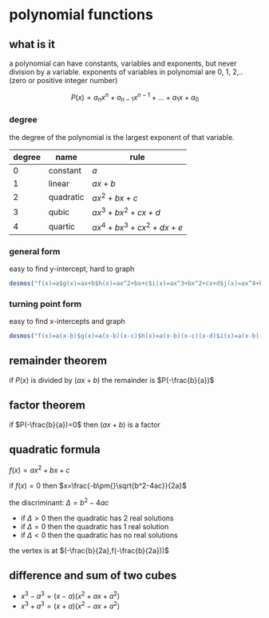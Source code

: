 # polynomial functions

## what is it

a polynomial can have constants, variables and exponents, but never division by a variable. exponents of variables in polynomial are 0, 1, 2,.. (zero or positive integer number)

$$P(x)=a_nx^n+a_{n-1}x^{n-1}+...+a_1x+a_0$$

### degree

the degree of the polynomial is the largest exponent of that variable.

| degree | name      | rule                  |
| ------ | --------- | --------------------- |
| 0      | constant  | $a$                   |
| 1      | linear    | $ax+b$                |
| 2      | quadratic | $ax^2+bx+c$           |
| 3      | qubic     | $ax^3+bx^2+cx+d$      |
| 4      | quartic   | $ax^4+bx^3+cx^2+dx+e$ |

### general form

easy to find y-intercept, hard to graph

```{r echo=FALSE}
desmos("f(x)=a$g(x)=ax+b$h(x)=ax^2+bx+c$i(x)=ax^3+bx^2+cx+d$j(x)=ax^4+bx^3+cx^2+dx+e$a=-2$b=4$c=-2$d=3$e=-3")
```

### turning point form

easy to find x-intercepts and graph

```{r echo=FALSE}
desmos("f(x)=a(x-b)$g(x)=a(x-b)(x-c)$h(x)=a(x-b)(x-c)(x-d)$i(x)=a(x-b)(x-c)(x-d)(x-e)$a=-2$b=0$c=-3$d=-4$e=-1")
```

## remainder theorem

if $P(x)$ is divided by $(ax+b)$ the remainder is $P(-\frac{b}{a})$

## factor theorem

if $P(-\frac{b}{a})=0$ then $(ax+b)$ is a factor

## quadratic formula

$f(x)=ax^2+bx+c$

if $f(x)=0$ then $x=\frac{-b\pm{}\sqrt{b^2-4ac}}{2a}$

the discriminant: $\Delta=b^2-4ac$

- if $\Delta>0$ then the quadratic has 2 real solutions
- if $\Delta=0$ then the quadratic has 1 real solution
- if $\Delta<{}0$ then the quadratic has no real solutions

the vertex is at $(-\frac{b}{2a},f(-\frac{b}{2a}))$

## difference and sum of two cubes

- $x^3-a^3=(x-a)(x^2+ax+a^2)$
- $x^3+a^3=(x+a)(x^2-ax+a^2)$
